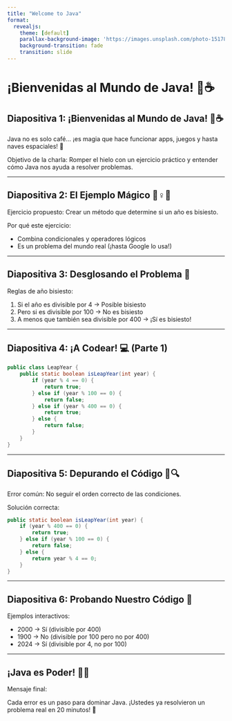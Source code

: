```yaml
---
title: "Welcome to Java"
format:
  revealjs: 
    theme: [default]
    parallax-background-image: 'https://images.unsplash.com/photo-1517849845537-4d257902454a'
    background-transition: fade
    transition: slide
---
```


# ¡Bienvenidas al Mundo de Java! 🎉☕

## Diapositiva 1: ¡Bienvenidas al Mundo de Java! 🎉☕

Java no es solo café... ¡es magia que hace funcionar apps, juegos y hasta naves espaciales! 🚀

Objetivo de la charla: Romper el hielo con un ejercicio práctico y entender cómo Java nos ayuda a resolver problemas.

---

## Diapositiva 2: El Ejemplo Mágico 🧙♀️📆

Ejercicio propuesto: Crear un método que determine si un año es bisiesto.

Por qué este ejercicio:

- Combina condicionales y operadores lógicos
- Es un problema del mundo real (¡hasta Google lo usa!)

---

## Diapositiva 3: Desglosando el Problema 🧩

Reglas de año bisiesto:

1. Si el año es divisible por 4 → Posible bisiesto
2. Pero si es divisible por 100 → No es bisiesto
3. A menos que también sea divisible por 400 → ¡Sí es bisiesto!

---

## Diapositiva 4: ¡A Codear! 💻 (Parte 1)

```java
public class LeapYear {
    public static boolean isLeapYear(int year) {
        if (year % 4 == 0) {
            return true;
        } else if (year % 100 == 0) {
            return false;
        } else if (year % 400 == 0) {
            return true;
        } else {
            return false;
        }
    }
}
```

---

## Diapositiva 5: Depurando el Código 🐛🔍

Error común: No seguir el orden correcto de las condiciones.

Solución correcta:

```java
public static boolean isLeapYear(int year) {
    if (year % 400 == 0) {
        return true;
    } else if (year % 100 == 0) {
        return false;
    } else {
        return year % 4 == 0;
    }
}
```

---

## Diapositiva 6: Probando Nuestro Código 🧪

Ejemplos interactivos:

- 2000 → Sí (divisible por 400)
- 1900 → No (divisible por 100 pero no por 400)
- 2024 → Sí (divisible por 4, no por 100)

---

## ¡Java es Poder! 💪✨

Mensaje final:

Cada error es un paso para dominar Java. ¡Ustedes ya resolvieron un problema real en 20 minutos! 🎉
